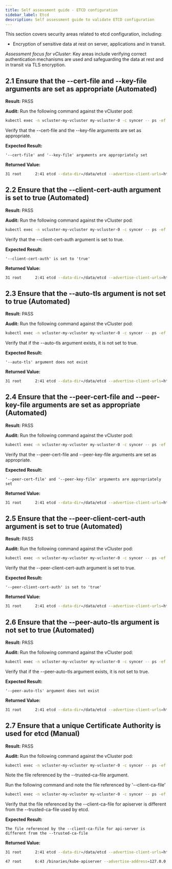 ```yaml
---
title: Self assessment guide - ETCD configuration
sidebar_label: Etcd
description: Self assessment guide to validate ETCD configuration
---
```


This section covers security areas related to etcd configuration, including:
- Encryption of sensitive data at rest on server, applications and in transit.

_Assessment focus for vCluster_: Key areas include verifying correct authentication mechanisms are used and safeguarding
the data at rest and in transit via TLS encryption.

## 2.1 Ensure that the --cert-file and --key-file arguments are set as appropriate (Automated)

**Result:** PASS

**Audit:**
Run the following command against the vCluster pod:
```bash
kubectl exec -n vcluster-my-vcluster my-vcluster-0 -c syncer -- ps -ef | grep etcd
```
Verify that the --cert-file and the --key-file arguments are set as appropriate.

**Expected Result:**
```
'--cert-file' and '--key-file' arguments are appropriately set
```

**Returned Value:**
```bash
31 root      2:41 etcd --data-dir=/data/etcd --advertise-client-urls=https://emb-0.emb-headless.emb:2379 --initial-advertise-peer-urls=https://emb-0.emb-headless.emb:2380 --initial-cluster-token=vcluster --listen-client-urls=https://0.0.0.0:2379 --listen-metrics-urls=http://0.0.0.0:2381 --listen-peer-urls=https://0.0.0.0:2380 --name=emb-0 --heartbeat-interval=500 --election-timeout=5000 --experimental-watch-progress-notify-interval=5s --experimental-peer-skip-client-san-verification --log-level=info --snapshot-count=10000 --log-outputs=stderr --logger=zap --client-cert-auth=true --cert-file=/data/pki/etcd/server.crt --key-file=/data/pki/etcd/server.key --peer-client-cert-auth=true --peer-key-file=/data/pki/etcd/peer.key --peer-cert-file=/data/pki/etcd/peer.crt --peer-trusted-ca-file=/data/pki/etcd/ca.crt --trusted-ca-file=/data/pki/etcd/ca.crt --initial-cluster=emb-0= https://emb-0.emb-headless.emb:2380 --initial-cluster-state=new --force-new-cluster
```

## 2.2 Ensure that the --client-cert-auth argument is set to true (Automated)

**Result:** PASS

**Audit:**
Run the following command against the vCluster pod:
```bash
kubectl exec -n vcluster-my-vcluster my-vcluster-0 -c syncer -- ps -ef | grep etcd
```
Verify that the --client-cert-auth argument is set to true.

**Expected Result:**
```
'--client-cert-auth' is set to 'true'
```

**Returned Value:**
```bash
31 root      2:41 etcd --data-dir=/data/etcd --advertise-client-urls=https://emb-0.emb-headless.emb:2379 --initial-advertise-peer-urls=https://emb-0.emb-headless.emb:2380 --initial-cluster-token=vcluster --listen-client-urls=https://0.0.0.0:2379 --listen-metrics-urls=http://0.0.0.0:2381 --listen-peer-urls=https://0.0.0.0:2380 --name=emb-0 --heartbeat-interval=500 --election-timeout=5000 --experimental-watch-progress-notify-interval=5s --experimental-peer-skip-client-san-verification --log-level=info --snapshot-count=10000 --log-outputs=stderr --logger=zap --client-cert-auth=true --cert-file=/data/pki/etcd/server.crt --key-file=/data/pki/etcd/server.key --peer-client-cert-auth=true --peer-key-file=/data/pki/etcd/peer.key --peer-cert-file=/data/pki/etcd/peer.crt --peer-trusted-ca-file=/data/pki/etcd/ca.crt --trusted-ca-file=/data/pki/etcd/ca.crt --initial-cluster=emb-0= https://emb-0.emb-headless.emb:2380 --initial-cluster-state=new --force-new-cluster
```

## 2.3 Ensure that the --auto-tls argument is not set to true (Automated)

**Result:** PASS

**Audit:**
Run the following command against the vCluster pod:
```bash
kubectl exec -n vcluster-my-vcluster my-vcluster-0 -c syncer -- ps -ef | grep etcd
```
Verify that if the --auto-tls argument exists, it is not set to true.

**Expected Result:**
```
'--auto-tls' argument does not exist
```

**Returned Value:**
```bash
31 root      2:41 etcd --data-dir=/data/etcd --advertise-client-urls=https://emb-0.emb-headless.emb:2379 --initial-advertise-peer-urls=https://emb-0.emb-headless.emb:2380 --initial-cluster-token=vcluster --listen-client-urls=https://0.0.0.0:2379 --listen-metrics-urls=http://0.0.0.0:2381 --listen-peer-urls=https://0.0.0.0:2380 --name=emb-0 --heartbeat-interval=500 --election-timeout=5000 --experimental-watch-progress-notify-interval=5s --experimental-peer-skip-client-san-verification --log-level=info --snapshot-count=10000 --log-outputs=stderr --logger=zap --client-cert-auth=true --cert-file=/data/pki/etcd/server.crt --key-file=/data/pki/etcd/server.key --peer-client-cert-auth=true --peer-key-file=/data/pki/etcd/peer.key --peer-cert-file=/data/pki/etcd/peer.crt --peer-trusted-ca-file=/data/pki/etcd/ca.crt --trusted-ca-file=/data/pki/etcd/ca.crt --initial-cluster=emb-0= https://emb-0.emb-headless.emb:2380 --initial-cluster-state=new --force-new-cluster
```

## 2.4 Ensure that the --peer-cert-file and --peer-key-file arguments are set as appropriate (Automated)

**Result:** PASS

**Audit:**
Run the following command against the vCluster pod:
```bash
kubectl exec -n vcluster-my-vcluster my-vcluster-0 -c syncer -- ps -ef | grep etcd
```
Verify that the --peer-cert-file and --peer-key-file arguments are set as appropriate.

**Expected Result:**
```
'--peer-cert-file' and '--peer-key-file' arguments are appropriately set
```

**Returned Value:**
```bash
31 root      2:41 etcd --data-dir=/data/etcd --advertise-client-urls=https://emb-0.emb-headless.emb:2379 --initial-advertise-peer-urls=https://emb-0.emb-headless.emb:2380 --initial-cluster-token=vcluster --listen-client-urls=https://0.0.0.0:2379 --listen-metrics-urls=http://0.0.0.0:2381 --listen-peer-urls=https://0.0.0.0:2380 --name=emb-0 --heartbeat-interval=500 --election-timeout=5000 --experimental-watch-progress-notify-interval=5s --experimental-peer-skip-client-san-verification --log-level=info --snapshot-count=10000 --log-outputs=stderr --logger=zap --client-cert-auth=true --cert-file=/data/pki/etcd/server.crt --key-file=/data/pki/etcd/server.key --peer-client-cert-auth=true --peer-key-file=/data/pki/etcd/peer.key --peer-cert-file=/data/pki/etcd/peer.crt --peer-trusted-ca-file=/data/pki/etcd/ca.crt --trusted-ca-file=/data/pki/etcd/ca.crt --initial-cluster=emb-0= https://emb-0.emb-headless.emb:2380 --initial-cluster-state=new --force-new-cluster
```

## 2.5 Ensure that the --peer-client-cert-auth argument is set to true (Automated)

**Result:** PASS

**Audit:**
Run the following command against the vCluster pod:
```bash
kubectl exec -n vcluster-my-vcluster my-vcluster-0 -c syncer -- ps -ef | grep etcd
```
Verify that the --peer-client-cert-auth argument is set to true.

**Expected Result:**
```
'--peer-client-cert-auth' is set to 'true'
```

**Returned Value:**
```bash
31 root      2:41 etcd --data-dir=/data/etcd --advertise-client-urls=https://emb-0.emb-headless.emb:2379 --initial-advertise-peer-urls=https://emb-0.emb-headless.emb:2380 --initial-cluster-token=vcluster --listen-client-urls=https://0.0.0.0:2379 --listen-metrics-urls=http://0.0.0.0:2381 --listen-peer-urls=https://0.0.0.0:2380 --name=emb-0 --heartbeat-interval=500 --election-timeout=5000 --experimental-watch-progress-notify-interval=5s --experimental-peer-skip-client-san-verification --log-level=info --snapshot-count=10000 --log-outputs=stderr --logger=zap --client-cert-auth=true --cert-file=/data/pki/etcd/server.crt --key-file=/data/pki/etcd/server.key --peer-client-cert-auth=true --peer-key-file=/data/pki/etcd/peer.key --peer-cert-file=/data/pki/etcd/peer.crt --peer-trusted-ca-file=/data/pki/etcd/ca.crt --trusted-ca-file=/data/pki/etcd/ca.crt --initial-cluster=emb-0= https://emb-0.emb-headless.emb:2380 --initial-cluster-state=new --force-new-cluster
```

## 2.6 Ensure that the --peer-auto-tls argument is not set to true (Automated)

**Result:** PASS

**Audit:**
Run the following command against the vCluster pod:
```bash
kubectl exec -n vcluster-my-vcluster my-vcluster-0 -c syncer -- ps -ef | grep etcd
```
Verify that if the --peer-auto-tls argument exists, it is not set to true.

**Expected Result:**
```
'--peer-auto-tls' argument does not exist
```

**Returned Value:**
```bash
31 root      2:41 etcd --data-dir=/data/etcd --advertise-client-urls=https://emb-0.emb-headless.emb:2379 --initial-advertise-peer-urls=https://emb-0.emb-headless.emb:2380 --initial-cluster-token=vcluster --listen-client-urls=https://0.0.0.0:2379 --listen-metrics-urls=http://0.0.0.0:2381 --listen-peer-urls=https://0.0.0.0:2380 --name=emb-0 --heartbeat-interval=500 --election-timeout=5000 --experimental-watch-progress-notify-interval=5s --experimental-peer-skip-client-san-verification --log-level=info --snapshot-count=10000 --log-outputs=stderr --logger=zap --client-cert-auth=true --cert-file=/data/pki/etcd/server.crt --key-file=/data/pki/etcd/server.key --peer-client-cert-auth=true --peer-key-file=/data/pki/etcd/peer.key --peer-cert-file=/data/pki/etcd/peer.crt --peer-trusted-ca-file=/data/pki/etcd/ca.crt --trusted-ca-file=/data/pki/etcd/ca.crt --initial-cluster=emb-0= https://emb-0.emb-headless.emb:2380 --initial-cluster-state=new --force-new-cluster
```

<!-- vale Google.Headings = NO -->
## 2.7 Ensure that a unique Certificate Authority is used for etcd (Manual)
<!-- vale Google.Headings = YES -->

**Result:** PASS

**Audit:**
Run the following command against the vCluster pod:
```bash
kubectl exec -n vcluster-my-vcluster my-vcluster-0 -c syncer -- ps -ef | grep etcd
```
Note the file referenced by the --trusted-ca-file argument.

Run the following command and note the file referenced by '--client-ca-file'
```bash
kubectl exec -n vcluster-my-vcluster my-vcluster-0 -c syncer -- ps -ef | grep kube-apiserver
```
Verify that the file referenced by the --client-ca-file for apiserver is different from the --trusted-ca-file used by etcd.

**Expected Result:**
```
The file referenced by the --client-ca-file for api-server is different from the --trusted-ca-file
```

**Returned Value:**
```bash
31 root      2:41 etcd --data-dir=/data/etcd --advertise-client-urls=https://emb-0.emb-headless.emb:2379 --initial-advertise-peer-urls=https://emb-0.emb-headless.emb:2380 --initial-cluster-token=vcluster --listen-client-urls=https://0.0.0.0:2379 --listen-metrics-urls=http://0.0.0.0:2381 --listen-peer-urls=https://0.0.0.0:2380 --name=emb-0 --heartbeat-interval=500 --election-timeout=5000 --experimental-watch-progress-notify-interval=5s --experimental-peer-skip-client-san-verification --log-level=info --snapshot-count=10000 --log-outputs=stderr --logger=zap --client-cert-auth=true --cert-file=/data/pki/etcd/server.crt --key-file=/data/pki/etcd/server.key --peer-client-cert-auth=true --peer-key-file=/data/pki/etcd/peer.key --peer-cert-file=/data/pki/etcd/peer.crt --peer-trusted-ca-file=/data/pki/etcd/ca.crt --trusted-ca-file=/data/pki/etcd/ca.crt --initial-cluster=emb-0= https://emb-0.emb-headless.emb:2380 --initial-cluster-state=new --force-new-cluster
```

```bash
47 root      6:43 /binaries/kube-apiserver --advertise-address=127.0.0.1 --service-cluster-ip-range=10.96.0.0/16 --bind-address=127.0.0.1 --allow-privileged=true --authorization-mode=RBAC --client-ca-file=/data/pki/client-ca.crt --enable-bootstrap-token-auth=true --etcd-servers=https://127.0.0.1:2379 --etcd-cafile=/data/pki/etcd/ca.crt --etcd-certfile=/data/pki/apiserver-etcd-client.crt --etcd-keyfile=/data/pki/apiserver-etcd-client.key --proxy-client-cert-file=/data/pki/front-proxy-client.crt --proxy-client-key-file=/data/pki/front-proxy-client.key --requestheader-allowed-names=front-proxy-client --requestheader-client-ca-file=/data/pki/front-proxy-ca.crt --requestheader-extra-headers-prefix=X-Remote-Extra- --requestheader-group-headers=X-Remote-Group --requestheader-username-headers=X-Remote-User --secure-port=6443 --service-account-issuer= https://kubernetes.default.svc.cluster.local --service-account-key-file=/data/pki/sa.pub --service-account-signing-key-file=/data/pki/sa.key --tls-cert-file=/data/pki/apiserver.crt --tls-private-key-file= /data/pki/apiserver.key --endpoint-reconciler-type=none --profiling=false
```